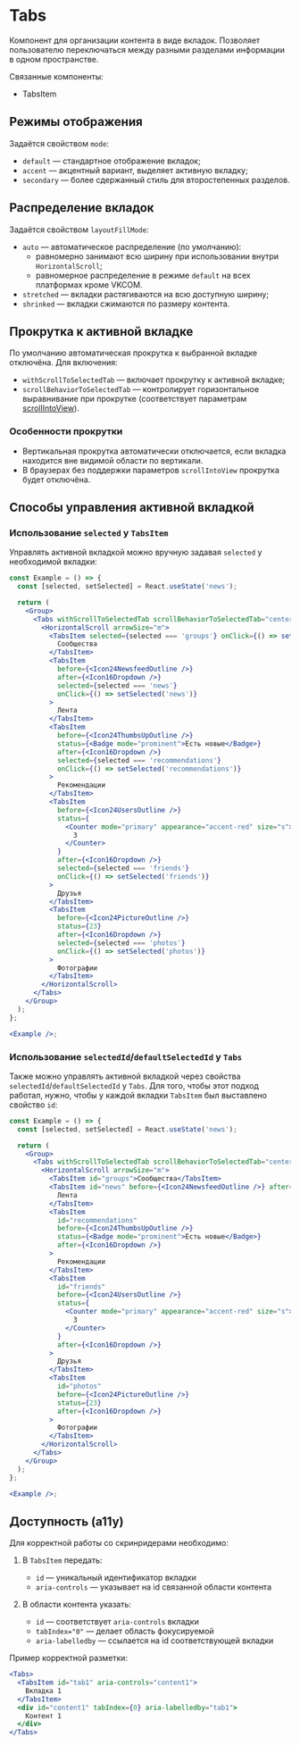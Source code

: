 <Overview>

# Tabs

Компонент для организации контента в виде вкладок.
Позволяет пользователю переключаться между разными разделами информации в одном пространстве.

Связанные компоненты:

- TabsItem

</Overview>

## Режимы отображения

Задаётся свойством `mode`:

- `default` — стандартное отображение вкладок;
- `accent` — акцентный вариант, выделяет активную вкладку;
- `secondary` — более сдержанный стиль для второстепенных разделов.

## Распределение вкладок

Задаётся свойством `layoutFillMode`:

- `auto` — автоматическое распределение (по умолчанию):
  - равномерно занимают всю ширину при использовании внутри `HorizontalScroll`;
  - равномерное распределение в режиме `default` на всех платформах кроме VKCOM.
- `stretched` — вкладки растягиваются на всю доступную ширину;
- `shrinked` — вкладки сжимаются по размеру контента.

## Прокрутка к активной вкладке

По умолчанию автоматическая прокрутка к выбранной вкладке отключёна. Для включения:

- `withScrollToSelectedTab` — включает прокрутку к активной вкладке;
- `scrollBehaviorToSelectedTab` — контролирует горизонтальное выравнивание при прокрутке (соответствует параметрам [scrollIntoView](https://developer.mozilla.org/en-US/docs/Web/API/Element/scrollIntoView)).

### Особенности прокрутки

- Вертикальная прокрутка автоматически отключается, если вкладка находится вне видимой области по вертикали.
- В браузерах без поддержки параметров `scrollIntoView` прокрутка будет отключёна.

## Способы управления активной вкладкой

### Использование `selected` у `TabsItem`

Управлять активной вкладкой можно вручную задавая `selected` у необходимой вкладки:

```jsx
const Example = () => {
  const [selected, setSelected] = React.useState('news');

  return (
    <Group>
      <Tabs withScrollToSelectedTab scrollBehaviorToSelectedTab="center">
        <HorizontalScroll arrowSize="m">
          <TabsItem selected={selected === 'groups'} onClick={() => setSelected('groups')}>
            Сообщества
          </TabsItem>
          <TabsItem
            before={<Icon24NewsfeedOutline />}
            after={<Icon16Dropdown />}
            selected={selected === 'news'}
            onClick={() => setSelected('news')}
          >
            Лента
          </TabsItem>
          <TabsItem
            before={<Icon24ThumbsUpOutline />}
            status={<Badge mode="prominent">Есть новые</Badge>}
            after={<Icon16Dropdown />}
            selected={selected === 'recommendations'}
            onClick={() => setSelected('recommendations')}
          >
            Рекомендации
          </TabsItem>
          <TabsItem
            before={<Icon24UsersOutline />}
            status={
              <Counter mode="primary" appearance="accent-red" size="s">
                3
              </Counter>
            }
            after={<Icon16Dropdown />}
            selected={selected === 'friends'}
            onClick={() => setSelected('friends')}
          >
            Друзья
          </TabsItem>
          <TabsItem
            before={<Icon24PictureOutline />}
            status={23}
            after={<Icon16Dropdown />}
            selected={selected === 'photos'}
            onClick={() => setSelected('photos')}
          >
            Фотографии
          </TabsItem>
        </HorizontalScroll>
      </Tabs>
    </Group>
  );
};

<Example />;
```

### Использование `selectedId`/`defaultSelectedId` у `Tabs`

Также можно управлять активной вкладкой через свойства `selectedId`/`defaultSelectedId` у `Tabs`.
Для того, чтобы этот подход работал, нужно, чтобы у каждой вкладки `TabsItem` был выставлено свойство `id`:

```jsx
const Example = () => {
  const [selected, setSelected] = React.useState('news');

  return (
    <Group>
      <Tabs withScrollToSelectedTab scrollBehaviorToSelectedTab="center">
        <HorizontalScroll arrowSize="m">
          <TabsItem id="groups">Сообщества</TabsItem>
          <TabsItem id="news" before={<Icon24NewsfeedOutline />} after={<Icon16Dropdown />}>
            Лента
          </TabsItem>
          <TabsItem
            id="recommendations"
            before={<Icon24ThumbsUpOutline />}
            status={<Badge mode="prominent">Есть новые</Badge>}
            after={<Icon16Dropdown />}
          >
            Рекомендации
          </TabsItem>
          <TabsItem
            id="friends"
            before={<Icon24UsersOutline />}
            status={
              <Counter mode="primary" appearance="accent-red" size="s">
                3
              </Counter>
            }
            after={<Icon16Dropdown />}
          >
            Друзья
          </TabsItem>
          <TabsItem
            id="photos"
            before={<Icon24PictureOutline />}
            status={23}
            after={<Icon16Dropdown />}
          >
            Фотографии
          </TabsItem>
        </HorizontalScroll>
      </Tabs>
    </Group>
  );
};

<Example />;
```

## Доступность (a11y)

Для корректной работы со скринридерами необходимо:

1. В `TabsItem` передать:

   - `id` — уникальный идентификатор вкладки
   - `aria-controls` — указывает на id связанной области контента

2. В области контента указать:

   - `id` — соответствует `aria-controls` вкладки
   - `tabIndex="0"` — делает область фокусируемой
   - `aria-labelledby` — ссылается на id соответствующей вкладки

Пример корректной разметки:

```jsx
<Tabs>
  <TabsItem id="tab1" aria-controls="content1">
    Вкладка 1
  </TabsItem>
  <div id="content1" tabIndex={0} aria-labelledby="tab1">
    Контент 1
  </div>
</Tabs>
```
